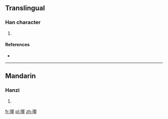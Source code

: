 ==Translingual==

===Han character===
{{Han char|rn=96|rad=玉|as=09|sn=13|four=|canj=一土尸十中 (MGSJL)}}

# {{defn|Han|sort=玉09}}

====References====
* {{Han ref|kx=0738.020|dkj=21124|dj=1148.220|hdz=21120.050|uh=7458|ud=29784}}

----

==Mandarin==

===Hanzi===
{{cmn-hanzi|pin=[[yé]] ([[ye2]]), [[yǐng]] ([[ying3]])|wg=yeh<sup>2</sup>, ying<sup>3</sup>}}

# {{defn|lang=cmn|sort=玉09}}

[[fr:瑘]]
[[pl:瑘]]
[[zh:瑘]]